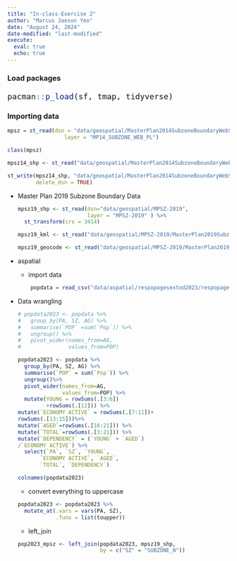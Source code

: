 ```yaml
---
title: "In-class-Exercise 2"
author: "Marcus Jaeson Yeo"
date: "August 24, 2024"
date-modified: "last-modified"
execute: 
  eval: true
  echo: true
---
```


### Load packages

::: {style="font-size: 1.50em"}
```r
pacman::p_load(sf, tmap, tidyverse)
```
:::

### Importing data

```r
mpsz = st_read(dsn = "data/geospatial/MasterPlan2014SubzoneBoundaryWebSHP", 
                  layer = "MP14_SUBZONE_WEB_PL")
```

```r
class(mpsz)

```

```r
mpsz14_shp <- st_read("data/geospatial/MasterPlan2014SubzoneBoundaryWebSHP/MP14_SUBZONE_WEB_PL.shp")

```

```r
st_write(mpsz14_shp, "data/geospatial/MasterPlan2014SubzoneBoundaryWebSHP/MP14_SUBZONE_WEB_PL.kml",
         delete_dsn = TRUE)
```

-   Master Plan 2019 Subzone Boundary Data

    ```r
    mpsz19_shp <- st_read(dsn="data/geospatial/MPSZ-2019", 
                          layer = "MPSZ-2019" ) %>%
      st_transform(crs = 3414)
    ```

    ```r
    mpsz19_kml <- st_read("data/geospatial/MPSZ-2019/MasterPlan2019SubzoneBoundaryNoSeaKML.kml")
                          
    ```

    ```r
    mpsz19_geocode <- st_read("data/geospatial/MPSZ-2019/MasterPlan2019SubzoneBoundaryNoSeaGEOJSON.geojson")
    ```

-   aspatial

    -   import data

    ```r

        popdata = read_csv("data/aspatial/respopagesextod2023/respopagesextod2023.csv")

    ```

-   Data wrangling

    ```r

    # popdata2023 <- popdata %>%
    #   group_by(PA, SZ, AG) %>%
    #   summarise(`POP` =sum(`Pop`)) %>%
    #   ungroup() %>%
    #   pivot_wider(names_from=AG, 
    #               values_from=POP)

    popdata2023 <- popdata %>%
      group_by(PA, SZ, AG) %>%
      summarise(`POP` = sum(`Pop`)) %>%
      ungroup()%>%
      pivot_wider(names_from=AG, 
                  values_from=POP) %>%
      mutate(YOUNG = rowSums(.[3:6])
             +rowSums(.[12])) %>%
    mutate(`ECONOMY ACTIVE` = rowSums(.[7:11])+
    rowSums(.[13:15]))%>%
    mutate(`AGED`=rowSums(.[16:21])) %>%
    mutate(`TOTAL`=rowSums(.[3:21])) %>%  
    mutate(`DEPENDENCY` = (`YOUNG` + `AGED`)
    /`ECONOMY ACTIVE`) %>%
      select(`PA`, `SZ`, `YOUNG`, 
           `ECONOMY ACTIVE`, `AGED`, 
           `TOTAL`, `DEPENDENCY`)

    colnames(popdata2023)
    ```

    -   convert everything to uppercase

    ```r

    popdata2023 <- popdata2023 %>%
      mutate_at(.vars = vars(PA, SZ), 
                .funs = list(toupper))
                
    ```

    -   left_join

    ```r
    pop2023_mpsz <- left_join(popdata2023, mpsz19_shp,
                              by = c("SZ" = "SUBZONE_N"))
    ```
